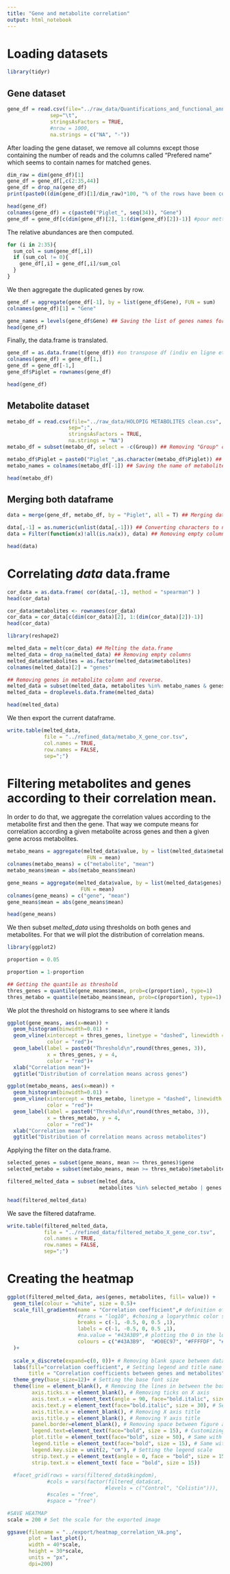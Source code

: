 ```yaml
---
title: "Gene and metabolite correlation"
output: html_notebook
---
```


# Loading datasets

```r
library(tidyr)
```

## Gene dataset

```r
gene_df = read.csv(file="../raw_data/Quantifications_and_functional_annotations.tsv",
              sep="\t",
              stringsAsFactors = TRUE,
              #nrow = 1000,
              na.strings = c("NA", "-"))
```

After loading the gene dataset, we remove all columns except those containing the number of reads and the columns called "Prefered name" which seems to contain names for matched genes.

```r
dim_raw = dim(gene_df)[1]
gene_df = gene_df[,c(2:35,44)]
gene_df = drop_na(gene_df)
print(paste0((dim(gene_df)[1]/dim_raw)*100, "% of the rows have been conserved (",dim(gene_df)[1],")"))

head(gene_df)
colnames(gene_df) = c(paste0("Piglet_", seq(34)), "Gene")
gene_df = gene_df[c(dim(gene_df)[2], 1:(dim(gene_df)[2])-1)] #pour mettre la colonne gène à gauche.
```

The relative abundances are then computed.

```r
for (i in 2:35){
  sum_col = sum(gene_df[,i])
  if (sum_col != 0){
    gene_df[,i] = gene_df[,i]/sum_col
  }
}
```

We then aggregate the duplicated genes by row.

```r
gene_df = aggregate(gene_df[-1], by = list(gene_df$Gene), FUN = sum)
colnames(gene_df)[1] = "Gene"

gene_names = levels(gene_df$Gene) ## Saving the list of genes names for later
head(gene_df)
```

Finally, the data.frame is translated.

```r
gene_df = as.data.frame(t(gene_df)) #on transpose df (indiv en ligne et genes en colonne)
colnames(gene_df) = gene_df[1,]
gene_df = gene_df[-1,]
gene_df$Piglet = rownames(gene_df)

head(gene_df)
```

## Metabolite dataset

```r
metabo_df = read.csv(file="../raw_data/HOLOPIG METABOLITES clean.csv",
                    sep=";",
                    stringsAsFactors = TRUE,
                    na.strings = "NA")
metabo_df = subset(metabo_df, select = -c(Group)) ## Removing "Group" column

metabo_df$Piglet = paste0("Piglet_",as.character(metabo_df$Piglet)) ## Renaming piglets
metabo_names = colnames(metabo_df[-1]) ## Saving the name of metabolites for later

head(metabo_df)
```

## Merging both dataframe

```r
data = merge(gene_df, metabo_df, by = "Piglet", all = T) ## Merging dataframes by the name of the piglet.

data[,-1] = as.numeric(unlist(data[,-1])) ## Converting characters to numeric
data = Filter(function(x)!all(is.na(x)), data) ## Removing empty columns

head(data)
```

# Correlating *data* data.frame

```r
cor_data = as.data.frame( cor(data[,-1], method = "spearman") )
head(cor_data)
```

```r
cor_data$metabolites <- rownames(cor_data)
cor_data = cor_data[c(dim(cor_data)[2], 1:(dim(cor_data)[2])-1)]
head(cor_data)
```

```r
library(reshape2)

melted_data = melt(cor_data) ## Melting the data.frame
melted_data = drop_na(melted_data) ## Removing empty columns
melted_data$metabolites = as.factor(melted_data$metabolites) 
colnames(melted_data)[2] = "genes"

## Removing genes in metabolite column and reverse.
melted_data = subset(melted_data, metabolites %in% metabo_names & genes %in% gene_names)
melted_data = droplevels.data.frame(melted_data)

head(melted_data)
```

We then export the current dataframe.

```r
write.table(melted_data, 
            file = "../refined_data/metabo_X_gene_cor.tsv",
            col.names = TRUE,
            row.names = FALSE,
            sep=";")
```

# Filtering metabolites and genes according to their correlation mean.

In order to do that, we aggregate the correlation values according to the metabolite first and then the gene. That way we compute means for correlation according a given metabolite across genes and then a given gene across metabolites.

```r
metabo_means = aggregate(melted_data$value, by = list(melted_data$metabolites),
                          FUN = mean)
colnames(metabo_means) = c("metabolite", "mean")
metabo_means$mean = abs(metabo_means$mean)

gene_means = aggregate(melted_data$value, by = list(melted_data$genes),
                        FUN = mean)
colnames(gene_means) = c("gene", "mean")
gene_means$mean = abs(gene_means$mean)

head(gene_means)
```

We then subset *melted_data* using thresholds on both genes and metabolites. For that we will plot the distribution of correlation means.

```r
library(ggplot2)

proportion = 0.05

proportion = 1-proportion

## Getting the quantile as threshold
thres_genes = quantile(gene_means$mean, prob=c(proportion), type=1)
thres_metabo = quantile(metabo_means$mean, prob=c(proportion), type=1)
```

We plot the threshold on histograms to see where it lands

```r
ggplot(gene_means, aes(x=mean)) + 
  geom_histogram(binwidth=0.01) +
  geom_vline(xintercept = thres_genes, linetype = "dashed", linewidth = 1.5, 
             color = "red")+
  geom_label(label = paste0("Threshold\n",round(thres_genes, 3)), 
             x = thres_genes, y = 4, 
             color = "red")+
  xlab("Correlation mean")+
  ggtitle("Distribution of correlation means across genes")
```

```r
ggplot(metabo_means, aes(x=mean)) + 
  geom_histogram(binwidth=0.01) +
  geom_vline(xintercept = thres_metabo, linetype = "dashed", linewidth = 1.5, 
             color = "red")+
  geom_label(label = paste0("Threshold\n",round(thres_metabo, 3)), 
             x = thres_metabo, y = 4, 
             color = "red")+
  xlab("Correlation mean")+
  ggtitle("Distribution of correlation means across metabolites")
```

Applying the filter on the data.frame.

```r
selected_genes = subset(gene_means, mean >= thres_genes)$gene
selected_metabo = subset(metabo_means, mean >= thres_metabo)$metabolite

filtered_melted_data = subset(melted_data, 
                              metabolites %in% selected_metabo | genes %in% selected_genes)

head(filtered_melted_data)
```

We save the filtered dataframe.

```r
write.table(filtered_melted_data, 
            file = "../refined_data/filtered_metabo_X_gene_cor.tsv",
            col.names = TRUE,
            row.names = FALSE,
            sep=";")
```

# Creating the heatmap

```r
ggplot(filtered_melted_data, aes(genes, metabolites, fill= value)) +
  geom_tile(colour = "white", size = 0.5)+
  scale_fill_gradientn(name = "Correlation coefficient",# definition of the color gradient.
                       #trans = "log10", #chosing a logarythmic color scale
                       breaks = c(-1, -0.5, 0, 0.5 ,1), 
                       labels = c(-1, -0.5, 0, 0.5 ,1),
                       #na.value = "#43A3B9",# plotting the 0 in the lowest color of the gradient
                       colours = c("#43A3B9",  "#D0EC97", "#FFFFDF", "#FD945D", "#DC4E51", "#370303"),
  )+
  
  scale_x_discrete(expand=c(0, 0))+ # Removing blank space between data and X axis
  labs(fill="correlation coefficient", # Setting legend and title name
       title = "Correlation coefficients between genes and metabolites")+
  theme_grey(base_size=12)+ # Setting the base font size
  theme(line = element_blank(), # Removing the lines in between the boxes
        axis.ticks.x = element_blank(), # Removing ticks on X axis
        axis.text.x = element_text(angle = 90, face="bold.italic", size = 30), # Removing X labels
        axis.text.y = element_text(face="bold.italic", size = 30), # Setting Y labels to bold
        axis.title.x = element_blank(), # Removing X axis title
        axis.title.y = element_blank(), # Removing Y axis title
        panel.border=element_blank(), # Removing space between figure and panel
        legend.text=element_text(face="bold", size = 15), # Customizing legend font
        plot.title = element_text(face="bold", size = 50), # Same with main title
        legend.title = element_text(face="bold", size = 15), # Same with legend
        legend.key.size = unit(2, "cm"), # Setting the legend scale
        strip.text.y = element_text(angle = 0, face = "bold", size = 15),
        strip.text.x = element_text( face = "bold", size = 15))
        
  #facet_grid(rows = vars(filtered_data$kingdom), 
             #cols = vars(factor(filtered_data$cat, 
                                #levels = c("Control", "Colistin"))),
             #scales = "free",
             #space = "free")

#SAVE HEATMAP  
scale = 200 # Set the scale for the exported image

ggsave(filename = "../export/heatmap_correlation_VA.png",
       plot = last_plot(),
       width = 40*scale,
       height = 30*scale,
       units = "px",
       dpi=200)
```
